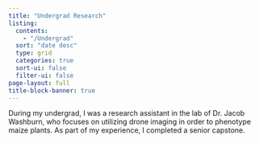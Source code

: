 ```yaml
---
title: "Undergrad Research"
listing:
  contents:
    - "/Undergrad"
  sort: "date desc"
  type: grid
  categories: true
  sort-ui: false
  filter-ui: false
page-layout: full
title-block-banner: true
---
```


During my undergrad, I was a research assistant in the lab of Dr. Jacob Washburn, who focuses on utilizing drone imaging in order to phenotype maize plants. As part of my experience, I completed a senior capstone.
